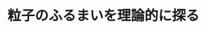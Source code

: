﻿---
title: "粒子のふるまいを理論的に探る"
category: "理学院"
vol: "9"
interviewee: "三宅 哲 "
url: ""
tags: []
pdf: "9-4.pdf"
facephoto: ""
career: ""
preface: "------------"
---
